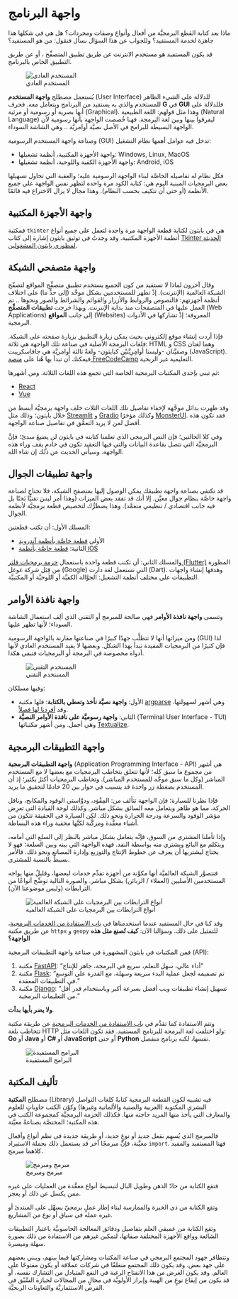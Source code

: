 # واجهة البرنامج

ماذا بعد كتابة القطع البرمجيَّة من أفعال وأنواع وصفات ومجردات؟ هل هي في شكلها هذا جاهزة لخدمة المستفيد؟ وللجواب عن هذا السؤال نسأل فنقول: من هو المستفيد؟

قد يكون المستفيد هو مستخدم الانترنت عن طريق تطبيق المتصفِّح ، أو عن طريق التطبيق الخاص بالبرنامج.

![المستخدم العادي](../../assets/users/dev_to_user.png)

يُستعمل مصطلح **واجهة المستخدم** (User Interface) للدلالة على الشيء الظاهر للمستخدم والذي به يستفيد من البرنامج ويتعامل معه. فحرف **G** في **GUI** فللدلالة على أنها بصرية أو رسومية أو مرئية (Graphical). وهذا مثل قولهم: اللغة الطبيعية (Natural Language) ليفرقوا بينها وبين لغة البرمجة. فهنا خُصصت الواجهة بأنها رسومية لأن الواجهة البسيطة للبرامج في الأصل نصيَّة أوامريَّة .. وهي الشاشة السوداء.

وصناعة واجهة المستخدم الرسومية (GUI) تدخل فيه عوامل أهمها نظام التشغيل:

- واجهة الأجهزة المكتبية، أنظمة تشغيلها: Windows, Linux, MacOS
- واجهة الأجهزة الكفية واللوحية، أنظمة تشغيلها: Android, iOS

فكل نظام له تفاصيله الخاصَّة لبناء الواجهة الرسومية عليه؛ والعقبة التي تحاول تسهيلها بعض البرمجيات المبنية اليوم هي: كتابة الكود مرة واحدة لتظهر نفس الواجهة على جميع الأنظمة (أو حتى أن تتكيف بحسب النظام). وهذا مجال لا يزال الاختراع فيه قائمًا.

## واجهة الأجهزة المكتبية

فمكتبة `tkinter` هي في بايثون لكتابة قطعة الواجهة مرة واحدة لتعمل على جميع أنواع أنظمة الأجهزة المكتبية. وقد وجدتُ في توثيق بايثون إشارة إلى كتاب [Tkinter الحديثة لمطوري بايثون المشغولين](https://tkdocs.com/book.html). 

## واجهة متصفحي الشبكة

وقال آخرون لماذا لا نستفيد من كون الجميع يستخدم تطبيق متصفِّح المواقع لتصفّح الشبكة العالمية (الإنترنت). إذْ تظهر للمستخدمين بشكل موحَّد (إلى حدٍّ ما) على اختلاف أنظمة أجهزتهم: فالنصوص والروابط والأزرار والقوائم والشرائط والصور ونحوها .. تم العمل عليها في المتصفحات منذ بداية الإنترنت. وبهذا خرجت **تطبيقات المتصفِّح** (Web Applications) إلى جانب **المواقع** (Websites) المعروفة؛ إذْ تشاركها في الأدوات البرمجية.

فإذا أردت إنشاء موقع إلكتروني بحيث يمكن زيارة التطبيق بزيارة صفحته على الشبكة. فلغات البرمجة الأصلية في صناعة تلك الواجهة هي ثلاثة:  HTML و CSS وهما لغتان وصفيَّتان -وليستا أوامِرِيَّتيْن كبايثون- ولغةٌ ثالثة أوامريَّة هي جافاسكريبت (JavaScript). فيمكنك أن تبدأ بها هُنا على [منصة FreeCodeCamp](https://www.freecodecamp.org/learn/) التعليمية غير الربحية.

ثم تبني بإحدى المكتبات البرمجية الخاصة التي تجمع هذه اللغات الثلاثة. ومن أشهرها:

- [React](https://react.dev/)
- [Vue](https://vuejs.org/)

وقد ظهرت بدائل موجَّهة لإخفاء تفاصيل تلك اللغات الثلاث خلف واجهة برمجيَّة أبسط من خلال بايثون؛ وذلك مثل [Streamlit](https://streamlit.io/) و [Gradio](https://www.gradio.app/) وكذلك مؤخرًا [MonsterUI](https://monsterui.answer.ai/). فقد تكون هذه أفضل لمن لا يريد التعمُّق في تفاصيل صناعة الواجهة.

وفي كلا الحالتين؛ فإن النص البرمجي الذي تعلمنا كتابته في بايثون لن يضيعَ سدىً؛ فإنَّ البرمجيَّة التي تتصل بقاعدة البيانات والتي فيها التعقيد تكون في خادمٍ يقف وراء هذه الواجهة. وسيأتي الحديث عن ذلك إن شاء الله.

## واجهة تطبيقات الجوال

قد تكتفي بصناعة واجهة تطبيقك يمكن الوصول إليها بمتصفح الشبكة، فلا تحتاج لصناعة واجهة خاصَّة بنظام جوال معيَّن. إلا أنك قد تفقد بعض الميزات (وهذا أمر ليسَ تقنيًّا بَحتًا بل فيه جانب اقتصادي / تنظيمي متعمَّد). وهذا يضطرُّك لتخصيص قطعة برمجيَّة لأنظمة الجوال.

المسلك الأول: أن تكتب قطعتين:

- الأولى [قطعة خاصَّة بأنظمة آندرويد](https://developer.android.com/codelabs/basic-android-kotlin-compose-first-app)
- الثانية: [قطعة خاصَّة بأنظمة iOS](https://developer.apple.com/ios/planning/)

والمسلك الثاني: أن تكتب قطعة واحدة باستعمال [حزمة برمجيات فلتر (Flutter)](https://flutter.dev/) المطورة من قِبَل شركة غوغل (Google) التي تستعمل لغة دارت (Dart). وهدفها إنشاء واجهات التطبيقات على مختلف أنظمة التشغيل: الجوَّالة الكفيَّة أو اللوحيَّة أو المكتبيَّة.

## واجهة نافذة الأوامر

وتسمى **واجهة نافذة الأوامر** فهي صالحة للمبرمج أو التقني الذي ألِف استعمال الشاشة السوداء؛ لأنها تظهر عليها.

ومن ميزاتها أنها لا تتطلَّب جهدًا كبيرًا في صناعتها مقارنة بالواجهة الرسومية (GUI) لذا فإن كثيرًا من البرمجيات المفيدة تبدأ بهذا الشكل. وبعضها لا يفيد المستخدم العادي لأنها أدواة مخصوصة في البرمجة أو البرمجيات فتبقى هكذا. 

![المستخدم التقني](../../assets/users/dev_to_techie.png)

وفيها مسلكان:

- الأول: **واجهة نصيَّة تأخذ وتعطي بالكتابة**: فلها مكتبة [argparse](https://docs.python.org/3/library/argparse.html) وهي أشهر لسهولتها. وقد [أفردنا لها فصلاً](./a2_argparse.qmd).
- الثاني: **واجهة رسوميَّة على نافذة الأوامر النصيَّة** (Terminal User Interface - TUI) وهي أجمل. ومن أشهر مكتباتها [Textualize](https://www.textualize.io/).

## واجهة التطبيقات البرمجية

**واجهة التطبيقات البرمجية** (Application Programming Interface - API) هي أشهر من مجموع ما سبق كله؛ لأنها تتعلق بتخاطب البرمجيات مع بعضها لا مع المستخدم المباشر (وكل ما سبق موجَّه للمستخدم المباشر). وتخاطب البرمجيات أكثرُ بكثير؛ إذ أن المستخدم بضغطة زر واحدة قد يتسبب في حوار بين 20 خادمًا لتحقيق ما يريد.

فإذا نظرنا للسيارة؛ فإن الواجهة تتألف من: المِقْوَد، ودوَّاستي الوقود والمكابح، وناقل الحركة، مما هو ظاهر ويتعامل معه السائق بشكل مباشر. وكذلك لوحة القيادة التي تعرِض مؤشر الوقود والسرعة ودرجة الحرارة ونحو ذلك. لكن السيارة في الحقيقة تتكون من أشياء معقَّدة ومركَّبة لكنَّها مخفية وراء هذه البساطة.

وإذا تأملنا المشتري من السوق، فإنَّه يتعامل بشكل مباشر بالنظر إلى السلع التي أمامه، ويتكلم مع البائع ويشتري منه بواسطة النقد. فهذه الواجهة التي بينه وبين السلعة؛ فهو لا يحتاج ليشتريها أن يعرف عن خطوط الإنتاج والتوزيع وإدارة المصانع ونحو ذلك. فالأمر بسيطٌ بالنسبة للمشتري.

فنتصوَّر الشبكة العالميَّة أنها مكوَّنة من أجهزة تقدِّم خدمات لبعضها، وقليلٌ منها يواجه المستخدمين الأصليين (العملاء / الزبائن) بشكل مباشر. والصورة التالية توضِّح أنواعًا من الترابطات (وليس موضوعنا الآن).

![أنواع الترابطات بين البرمجيات على الشبكة العالمية](https://upload.wikimedia.org/wikipedia/commons/thumb/9/97/NetworkTopologies.svg/508px-NetworkTopologies.svg.png)

وقد كنا في حال المستفيد عندما استخدمناها في [باب الاستفادة من الخدمات البرمجية](../10_integration/a1_http.qmd)، عن طريق مكتبة `httpx` و `geopy` للتمثيل على ذلك. وسؤالنا الآن: **كيف تُصنع مثل هذه الواجهة؟**

فمن المكتبات في بايثون المشهورة في صناعة واجهة التطبيقات البرمجية (API):

1. مكتبة [FastAPI](https://fastapi.tiangolo.com/): "أداء عالي، سهل التعلم، سريع في البرمجة، جاهز للإنتاج"
2. مكتبة [Flask](https://flask.palletsprojects.com/): "تم تصميمه لجعل عملية البدء سريعة وسهلة، مع القدرة على التوسع في التطبيقات المعقدة."
3. مكتبة [Django](https://www.djangoproject.com/): "تسهيل إنشاء تطبيقات ويب أفضل بسرعة أكبر وباستخدام قدر أقل من التعليمات البرمجية."

**ولا يضر بأيها بدأت**.

وتتم الاستفادة كما تقدَّم في [باب الاستفادة من الخدمات البرمجية](../10_integration/a1_http.qmd) عن طريقة مكتبة تتخاطب بلغة HTTP ولو اختلفت لغة البرمجة للبرنامج المستفيد. فقد تكون اللغات مثل: **Go** أو **Java** أو **C#** أو **JavaScript** أو حتى **Python** نفسها، لكنه برنامج منفصل.

![البرامج المستفيدة](../../assets/users/server_to_clients.png) 

## تأليف المكتبة

مصطلح **المكتبة** (Library) فيه تشبيه لكون القطعة البرمجية كتابةً كلغات التواصل البشري المكتوبة (العربية والصنية والألمانية وغيرها) وكوْن الكتب حاوياتٍ للعلوم والمعارف التي يأخذ منها المريد حاجته منها. فكذلك الحزمة البرمجيَّة كمجموعة الكتب في هذه المكتبة؛ المختصَّة بصناعةً معيَّنة.

فالمبرمج الذي يُسهِم بفعل جديد أو نوعٍ جديد، أو طريقة جديدة في نظم أنواع وأفعال معيَّنة، فإنَّ مبرمجًا آخر قد يستعمل ذلك بجملة الاستيراد `import`. فهنا المستفيد والمفيد كلاهما مبرمج.

![مبرمج ومبرمج](../../assets/users/dev_to_dev.png)

فتقع الكتابة من حادّ الذهن وطويل البال لتبسيط أنواع معقَّدة من العمليات على غيره ممن يكسل عن ذلك أو يعجز.

وتقع الكتابة من ذي الخبرة والممارسة لبناء إطار عملٍ برمجيّ يسهِّل على المبتدئ أو غيره عمله في سياق أو نوع من المشاريع.

وتقع الكتابة من عميقي العلم بتفاصيل ودقائق المعالجة الحاسوبيَّة باعتبار التطبيقات الشائعة وواقع الأجهزة المختلفة صفاتها، لتمكين غيرهم من الاستفادة من ذلك بصورة سهلة وميسرة.

وتتظافر جهود المجتمع البرمجي في صناعة المكتبات ومشاركتها فيما بينهم، ويبني بعضهم على جهد بعض. وقد يكون ذلك المجتمع منغلقًا في شركات عملاقة أو يكون مفتوحًا على العالم. وقد يكون الغرض من هذا الانفتاح الرغبة في النفع المتبادل من التشارك نفسه، أو قد يكون من إيقاع نوعٍ من الهيبة وإبراز الأولويَّة في مجالٍ من المجالات لحيازة السَّبْق في الفرص الاستثماريَّة والتعاونات الربحيَّة.
